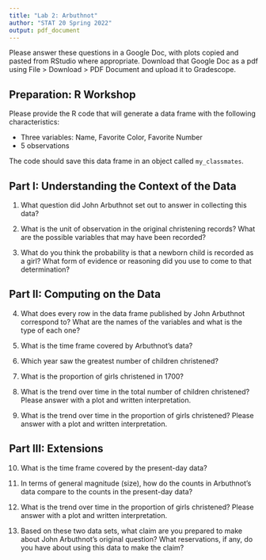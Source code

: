 ```yaml
---
title: "Lab 2: Arbuthnot"
author: "STAT 20 Spring 2022"
output: pdf_document
---
```


Please answer these questions in a Google Doc, with plots copied and pasted from RStudio where appropriate. Download that Google Doc as a pdf using File > Download > PDF Document and upload it to Gradescope.

## Preparation: R Workshop

Please provide the R code that will generate a data frame with the following characteristics:

- Three variables: Name, Favorite Color, Favorite Number  
- 5 observations

The code should save this data frame in an object called `my_classmates`.

## Part I: Understanding the Context of the Data

1. What question did John Arbuthnot set out to answer in collecting this data?

2. What is the unit of observation in the original christening records? What are the possible variables that may have been recorded?

3. What do you think the probability is that a newborn child is recorded as a girl? What form of evidence or reasoning did you use to come to that determination?


## Part II: Computing on the Data

4. What does every row in the data frame published by John Arbuthnot correspond to? What are the names of the variables and what is the type of each one?

5. What is the time frame covered by Arbuthnot's data?

6. Which year saw the greatest number of children christened?

7. What is the proportion of girls christened in 1700?

8. What is the trend over time in the total number of children christened? Please answer with a plot and written interpretation.

9. What is the trend over time in the proportion of girls christened? Please answer with a plot and written interpretation.

## Part III: Extensions

10. What is the time frame covered by the present-day data?

12. In terms of general magnitude (size), how do the counts in Arbuthnot's data compare to the counts in the present-day data?

13. What is the trend over time in the proportion of girls christened? Please answer with a plot and written interpretation.

14. Based on these two data sets, what claim are you prepared to make about John Arbuthnot's original question? What reservations, if any, do you have about using this data to make the claim?

